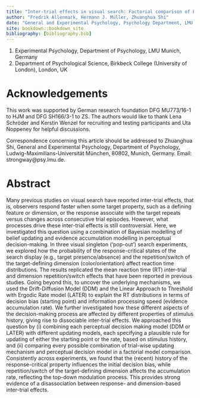 ```yaml
---
title: "Inter-trial effects in visual search: Factorial comparison of Bayesian updating models"
author: "Fredrik Allenmark, Hermann J. Müller, Zhuanghua Shi"
date: "General and Experimental Psychology, Psychology Department, LMU Munich"
site: bookdown::bookdown_site
bibliography: [bibliography.bib]
---
```


1.	Experimental Psychology, Department of Psychology, LMU Munich, Germany
2.	Department of Psychological Science, Birkbeck College (University of London), London, UK

# Acknowledgements

This work was supported by German research foundation DFG MU773/16-1 to HJM and DFG SH166/3-1 to ZS. The authors would like to thank Lena Schröder and Kerstin Wenzel for recruiting and testing participants and Uta Noppeney for helpful discussions.

Correspondence concerning this article should be addressed to Zhuanghua Shi, General and Experimental Psychology, Department of Psychology, Ludwig-Maximilians-Universität München, 80802, Munich, Germany. Email: strongway@psy.lmu.de. 

# Abstract

Many previous studies on visual search have reported inter-trial effects, that is, observers respond faster when some target property, such as a defining feature or dimension,  or the response associate with the target repeats versus changes across consecutive trial episodes. However, what processes drive these inter-trial effects is still controversial. Here, we investigated this question using a combination of Bayesian modelling of belief updating and evidence accumulation modelling in perceptual decision-making. 
In three visual singleton (‘pop-out’) search experiments, we explored how the probability of the response-critical states of the search display (e.g., target presence/absence) and the repetition/switch of the target-defining dimension (color/orientation) affect reaction time distributions. The results replicated the mean reaction time (RT) inter-trial and dimension repetition/switch effects that have been reported in previous studies. Going beyond this, to uncover the underlying mechanisms, we used the Drift-Diffusion Model (DDM) and the Linear Approach to Threshold with Ergodic Rate model (LATER) to explain the RT distributions in terms of decision bias (starting point) and information processing speed (evidence accumulation rate). 
We further investigated how these different aspects of the decision-making process are affected by different properties of stimulus history, giving rise to dissociable inter-trial effects. We approached this question by (i) combining each perceptual decision making model (DDM or LATER) with different updating models, each specifying a plausible rule for updating of either the starting point or the rate, based on stimulus history, and (ii) comparing every possible combination of trial-wise updating mechanism and perceptual decision model in a factorial model comparison.
Consistently across experiments, we found that the (recent) history of the response-critical property influences the initial decision bias, while repetition/switch of the target-defining dimension affects the accumulation rate, reflecting the top-down modulation process. This provides strong evidence of a disassociation between response- and dimension-based inter-trial effects.

